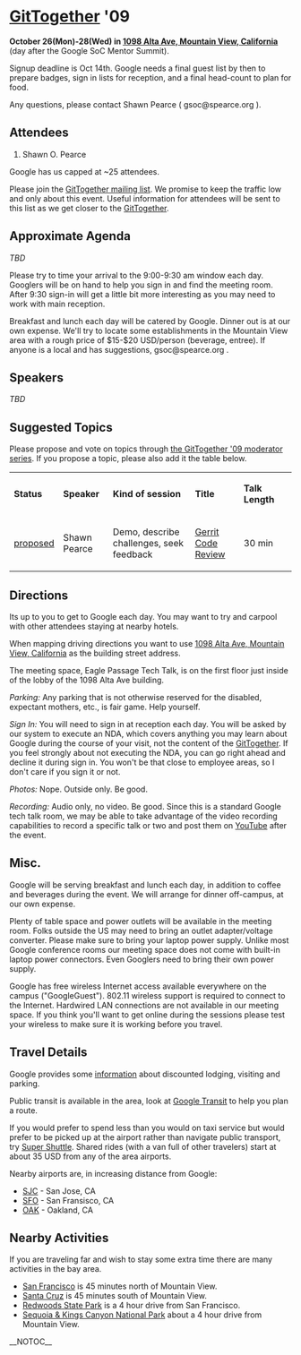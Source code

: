 = [[GitTogether]] '09 =
<b>October 26(Mon)-28(Wed) in [[http://maps.google.com/maps?f=q&source=s_q&hl=en&geocode=&q=1098+Alta+Ave,+Mountain+View,+CA+94043&sll=37.420123,-122.08592&sspn=0.010123,0.011952&ie=UTF8&t=h&z=17|1098 Alta Ave, Mountain View, California]]</b> (day after the Google SoC Mentor Summit).

Signup deadline is Oct 14th.  Google needs a final guest list by then to prepare badges, sign in lists for reception, and a final head-count to plan for food.

Any questions, please contact Shawn Pearce ( gsoc@spearce.org ).

== Attendees ==
# Shawn O. Pearce

Google has us capped at ~25 attendees.

Please join the [[http://lists.utsl.gen.nz/mailman/listinfo.cgi/gittogether|GitTogether mailing list]].  We promise to keep the traffic low and only about this event. Useful information for attendees will be sent to this list as we get closer to the [[GitTogether]].

== Approximate Agenda ==

<i>TBD</i>

Please try to time your arrival to the 9:00-9:30 am window each day.  Googlers will be on hand to help you sign in and find the meeting room.  After 9:30 sign-in will get a little bit more interesting as you may need to work with main reception.

Breakfast and lunch each day will be catered by Google.  Dinner out is at our own expense.   We'll try to locate some establishments in the Mountain View area with a rough price of $15-$20 USD/person (beverage, entree).  If anyone is a local and has suggestions, gsoc@spearce.org .

== Speakers ==

<i>TBD</i>

== Suggested Topics ==

Please propose and vote on topics through [[http://moderator.appspot.com/#15/e=bbfd5&t=bbfd6|the GitTogether '09 moderator series]].  If you propose a topic, please also add it the table below.

{| border="1" cellpadding="2" cellspacing="0"
|  <b>Status</b> 
|  <b>Speaker</b> 
|  <b>Kind of session</b> 
|  <b>Title</b> 
|  <b>Talk Length</b> 
| 
|-
|  [[http://moderator.appspot.com/#15/e=bbfd5&t=bbfd6&q=bcb91|proposed]] 
|  Shawn Pearce 
|  Demo, describe challenges, seek feedback 
|  [[http://code.google.com/p/gerrit/|Gerrit Code Review]] 
|  30 min 
| 
|}

== Directions ==
Its up to you to get to Google each day.  You may want to try and carpool with other attendees staying at nearby hotels.

When mapping driving directions you want to use [[http://maps.google.com/maps?f=q&source=s_q&hl=en&geocode=&q=1098+Alta+Ave,+Mountain+View,+CA+94043&sll=37.420123,-122.08592&sspn=0.010123,0.011952&ie=UTF8&t=h&z=17|1098 Alta Ave, Mountain View, California]] as the building street address.

The meeting space, Eagle Passage Tech Talk, is on the first floor just inside of the lobby of the 1098 Alta Ave building.

<i>Parking:</i> Any parking that is not otherwise reserved for the disabled, expectant mothers, etc., is fair game.  Help yourself.

<i>Sign In:</i> You will need to sign in at reception each day. You will be asked by our system to execute an NDA, which covers anything you may learn about Google during the course of your visit, not the content of the [[GitTogether]]. If you feel strongly about not executing the NDA, you can go right ahead and decline it during sign in. You won't be that close to employee areas, so I don't care if you sign it or not.

<i>Photos:</i> Nope. Outside only. Be good.

<i>Recording:</i> Audio only, no video. Be good.  Since this is a standard Google tech talk room, we may be able to take advantage of the video recording capabilities to record a specific talk or two and post them on [[http://www.youtube.com/|YouTube]] after the event.

== Misc. ==
Google will be serving breakfast and lunch each day, in addition to coffee and beverages during the event.  We will arrange for dinner off-campus, at our own expense.

Plenty of table space and power outlets will be available in the meeting room.  Folks outside the US may need to bring an outlet adapter/voltage converter.  Please make sure to bring your laptop power supply.  Unlike most Google conference rooms our meeting space does not come with built-in laptop power connectors.  Even Googlers need to bring their own power supply.

Google has free wireless Internet access available everywhere on the campus ("GoogleGuest").  802.11 wireless support is required to connect to the Internet.  Hardwired LAN connections are not available in our meeting space.  If you think you'll want to get online during the sessions please test your wireless to make sure it is working before you travel.

== Travel Details ==
Google provides some [[http://code.google.com/events/visitors/|information]] about discounted lodging, visiting and parking.

Public transit is available in the area, look at [[http://www.google.com/transit|Google Transit]] to help you plan a route.

If you would prefer to spend less than you would on taxi service but would prefer to be picked up at the airport rather than navigate public transport, try [[http://www.supershuttle.com/|Super Shuttle]]. Shared rides (with a van full of other travelers) start at about 35 USD from any of the area airports.

Nearby airports are, in increasing distance from Google:

* [[http://maps.google.com/maps?f=q&source=s_q&hl=en&geocode=&q=SJC&sll=37.0625,-95.677068&sspn=79.498962,97.910156&ie=UTF8&t=h&z=15|SJC]] - San Jose, CA
* [[http://maps.google.com/maps?f=q&source=s_q&hl=en&geocode=&q=SFO&sll=37.366695,-121.925906&sspn=0.04052,0.047808&ie=UTF8&t=h&z=14|SFO]] - San Fransisco, CA
* [[http://maps.google.com/maps?f=q&source=s_q&hl=en&geocode=&q=OAK&sll=37.615223,-122.389979&sspn=0.080771,0.095615&ie=UTF8&t=h&z=14|OAK]] - Oakland, CA

== Nearby Activities ==
If you are traveling far and wish to stay some extra time there are many activities in the bay area.

* [[http://www.onlyinsanfrancisco.com/|San Francisco]] is 45 minutes north of Mountain View.
* [[http://www.santacruz.org/index.shtml|Santa Cruz]] is 45 minutes south of Mountain View.
* [[http://www.humboldtredwoods.org/|Redwoods State Park]] is a 4 hour drive from San Francisco.
* [[http://www.nps.gov/seki/|Sequoia & Kings Canyon National Park]] about a 4 hour drive from Mountain View.

__NOTOC__